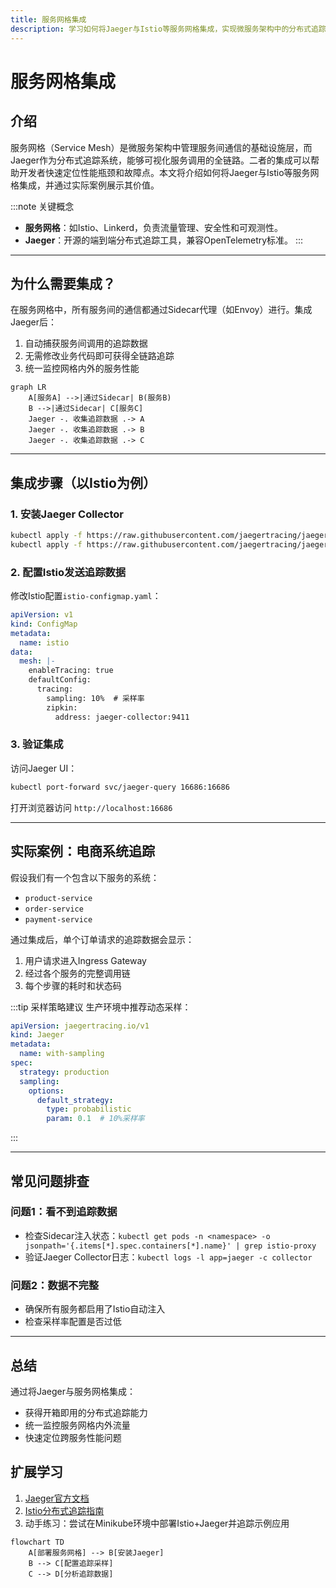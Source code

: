 ```yaml
---
title: 服务网格集成
description: 学习如何将Jaeger与Istio等服务网格集成，实现微服务架构中的分布式追踪与监控。
---
```


# 服务网格集成

## 介绍

服务网格（Service Mesh）是微服务架构中管理服务间通信的基础设施层，而Jaeger作为分布式追踪系统，能够可视化服务调用的全链路。二者的集成可以帮助开发者快速定位性能瓶颈和故障点。本文将介绍如何将Jaeger与Istio等服务网格集成，并通过实际案例展示其价值。

:::note 关键概念
- **服务网格**：如Istio、Linkerd，负责流量管理、安全性和可观测性。
- **Jaeger**：开源的端到端分布式追踪工具，兼容OpenTelemetry标准。
:::

---

## 为什么需要集成？

在服务网格中，所有服务间的通信都通过Sidecar代理（如Envoy）进行。集成Jaeger后：
1. 自动捕获服务间调用的追踪数据
2. 无需修改业务代码即可获得全链路追踪
3. 统一监控网格内外的服务性能

```mermaid
graph LR
    A[服务A] -->|通过Sidecar| B(服务B)
    B -->|通过Sidecar| C[服务C]
    Jaeger -. 收集追踪数据 .-> A
    Jaeger -. 收集追踪数据 .-> B
    Jaeger -. 收集追踪数据 .-> C
```

---

## 集成步骤（以Istio为例）

### 1. 安装Jaeger Collector
```bash
kubectl apply -f https://raw.githubusercontent.com/jaegertracing/jaeger-operator/main/deploy/crds/jaegertracing.io_jaegers_crd.yaml
kubectl apply -f https://raw.githubusercontent.com/jaegertracing/jaeger-operator/main/deploy/operator.yaml
```

### 2. 配置Istio发送追踪数据
修改Istio配置`istio-configmap.yaml`：
```yaml
apiVersion: v1
kind: ConfigMap
metadata:
  name: istio
data:
  mesh: |-
    enableTracing: true
    defaultConfig:
      tracing:
        sampling: 10%  # 采样率
        zipkin:
          address: jaeger-collector:9411
```

### 3. 验证集成
访问Jaeger UI：
```bash
kubectl port-forward svc/jaeger-query 16686:16686
```
打开浏览器访问 `http://localhost:16686`

---

## 实际案例：电商系统追踪

假设我们有一个包含以下服务的系统：
- `product-service`
- `order-service`
- `payment-service`

通过集成后，单个订单请求的追踪数据会显示：
1. 用户请求进入Ingress Gateway
2. 经过各个服务的完整调用链
3. 每个步骤的耗时和状态码

:::tip 采样策略建议
生产环境中推荐动态采样：
```yaml
apiVersion: jaegertracing.io/v1
kind: Jaeger
metadata:
  name: with-sampling
spec:
  strategy: production
  sampling:
    options:
      default_strategy:
        type: probabilistic
        param: 0.1  # 10%采样率
```
:::

---

## 常见问题排查

### 问题1：看不到追踪数据
- 检查Sidecar注入状态：`kubectl get pods -n <namespace> -o jsonpath='{.items[*].spec.containers[*].name}' | grep istio-proxy`
- 验证Jaeger Collector日志：`kubectl logs -l app=jaeger -c collector`

### 问题2：数据不完整
- 确保所有服务都启用了Istio自动注入
- 检查采样率配置是否过低

---

## 总结

通过将Jaeger与服务网格集成：
- 获得开箱即用的分布式追踪能力
- 统一监控服务网格内外流量
- 快速定位跨服务性能问题

## 扩展学习

1. [Jaeger官方文档](https://www.jaegertracing.io/docs/)
2. [Istio分布式追踪指南](https://istio.io/latest/docs/tasks/observability/distributed-tracing/)
3. 动手练习：尝试在Minikube环境中部署Istio+Jaeger并追踪示例应用

```mermaid
flowchart TD
    A[部署服务网格] --> B[安装Jaeger]
    B --> C[配置追踪采样]
    C --> D[分析追踪数据]